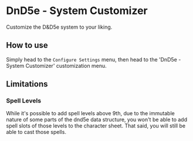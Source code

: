
# DnD5e - System Customizer

<ModuleInfo/>

Customize the D&D5e system to your liking.

## How to use

Simply head to the `Configure Settings` menu, then head to the 'DnD5e - System Customizer' customization menu.

## Limitations

### Spell Levels

While it's possible to add spell levels above 9th, due to the immutable nature of some parts of the dnd5e data structure, you won't be able to add spell slots of those levels to the character sheet. That said, you will still be able to cast those spells.